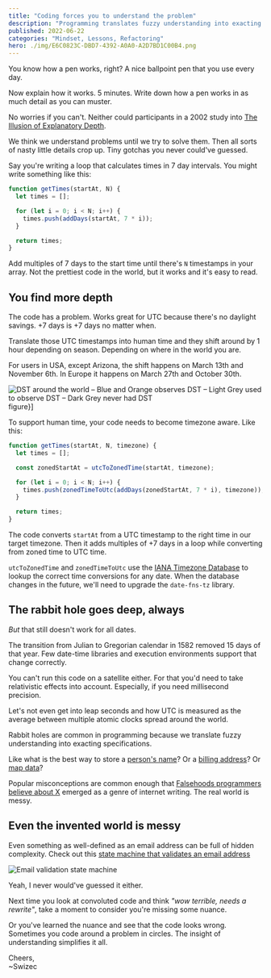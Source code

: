 ```yaml
---
title: "Coding forces you to understand the problem"
description: "Programming translates fuzzy understanding into exacting specifications. That’s why it’s hard. The Illusion of Explanatory Depth reigns supreme"
published: 2022-06-22
categories: "Mindset, Lessons, Refactoring"
hero: ./img/E6C0823C-DBD7-4392-A0A0-A2D7BD1C00B4.png
---
```


You know how a pen works, right? A nice ballpoint pen that you use every day.

Now explain how it works. 5 minutes. Write down how a pen works in as much detail as you can muster.

No worries if you can't. Neither could participants in a 2002 study into [The Illusion of Explanatory Depth](https://www.ncbi.nlm.nih.gov/pmc/articles/PMC3062901/pdf/nihms268518.pdf).

We think we understand problems until we try to solve them. Then all sorts of nasty little details crop up. Tiny gotchas you never could've guessed.

Say you're writing a loop that calculates times in 7 day intervals. You might write something like this:

```javascript
function getTimes(startAt, N) {
  let times = [];

  for (let i = 0; i < N; i++) {
    times.push(addDays(startAt, 7 * i));
  }

  return times;
}
```

Add multiples of 7 days to the start time until there's `N` timestamps in your array. Not the prettiest code in the world, but it works and it's easy to read.

## You find more depth

The code has a problem. Works great for UTC because there's no daylight savings. +7 days is +7 days no matter when.

Translate those UTC timestamps into human time and they shift around by 1 hour depending on season. Depending on where in the world you are.

For users in USA, except Arizona, the shift happens on March 13th and November 6th. In Europe it happens on March 27th and October 30th.

![DST around the world – Blue and Orange observes DST – Light Grey used to observe DST – Dark Grey never had DST](https://upload.wikimedia.org/wikipedia/commons/thumb/1/16/DST_Countries_Map.png/2560px-DST_Countries_Map.png)figure}]

To support human time, your code needs to become timezone aware. Like this:

```javascript
function getTimes(startAt, N, timezone) {
  let times = [];

  const zonedStartAt = utcToZonedTime(startAt, timezone);

  for (let i = 0; i < N; i++) {
    times.push(zonedTimeToUtc(addDays(zonedStartAt, 7 * i), timezone));
  }

  return times;
}
```

The code converts `startAt` from a UTC timestamp to the right time in our target timezone. Then it adds multiples of +7 days in a loop while converting from zoned time to UTC time.

`utcToZonedTime` and `zonedTimeToUtc` use the [IANA Timezone Database](https://www.iana.org/time-zones) to lookup the correct time conversions for any date. When the database changes in the future, we'll need to upgrade the `date-fns-tz` library.

## The rabbit hole goes deep, always

_But_ that still doesn't work for all dates.

The transition from Julian to Gregorian calendar in 1582 removed 15 days of that year. Few date-time libraries and execution environments support that change correctly.

You can't run this code on a satellite either. For that you'd need to take relativistic effects into account. Especially, if you need millisecond precision.

Let's not even get into leap seconds and how UTC is measured as the average between multiple atomic clocks spread around the world.

Rabbit holes are common in programming because we translate fuzzy understanding into exacting specifications.

Like what is the best way to store a [person's name](https://www.kalzumeus.com/2010/06/17/falsehoods-programmers-believe-about-names/)? Or a [billing address](https://www.mjt.me.uk/posts/falsehoods-programmers-believe-about-addresses/)? Or [map data](https://solutionspace.blog/2022/06/18/map-data-v-false-assumptions-programmers-make/)?

Popular misconceptions are common enough that [Falsehoods programmers believe about X](https://hn.algolia.com/?q=falsehoods) emerged as a genre of internet writing. The real world is messy.

## Even the invented world is messy

Even something as well-defined as an email address can be full of hidden complexity. Check out this [state machine that validates an email address](https://stackoverflow.com/a/201378)

![Email validation state machine](./img/Email-validation-state-machineeci074.png)

Yeah, I never would've guessed it either.

Next time you look at convoluted code and think _"wow terrible, needs a rewrite"_, take a moment to consider you're missing some nuance.

Or you've learned the nuance and see that the code looks wrong. Sometimes you code around a problem in circles. The insight of understanding simplifies it all.

Cheers,<br/>
~Swizec
